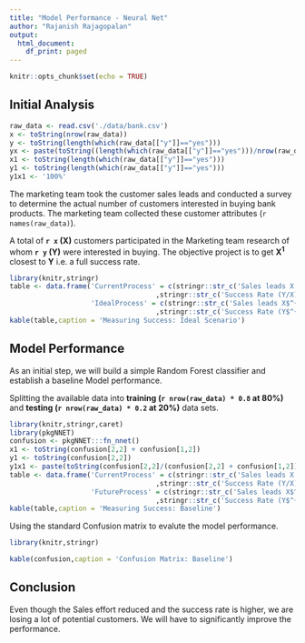 ```yaml
---
title: "Model Performance - Neural Net"
author: "Rajanish Rajagopalan"
output:
  html_document:
    df_print: paged
---
```


```r
knitr::opts_chunk$set(echo = TRUE)
```

## Initial Analysis 

```r
raw_data <- read.csv('./data/bank.csv')
x <- toString(nrow(raw_data))
y <- toString(length(which(raw_data[["y"]]=="yes")))
yx <- paste(toString((length(which(raw_data[["y"]]=="yes")))/nrow(raw_data)*100),'%')
x1 <- toString(length(which(raw_data[["y"]]=="yes")))
y1 <- toString(length(which(raw_data[["y"]]=="yes")))
y1x1 <- '100%'

```

The marketing team took the customer sales leads and conducted a survey to determine the actual number of customers interested in buying bank products. The marketing team collected these customer attributes (`r names(raw_data)`).

A total of **`r x` (X)** customers participated in the Marketing team research of whom **`r y` (Y)** were interested in buying. The objective project is to get **X$^{1}$** closest to **Y** i.e. a full success rate.

```r
library(knitr,stringr)
table <- data.frame('CurrentProcess' = c(stringr::str_c('Sales leads X: ', x),stringr::str_c('Products Sold Y: ', y)
                                    ,stringr::str_c('Success Rate (Y/X): ', yx)), 
                    'IdealProcess' = c(stringr::str_c('Sales leads X$^{1}$: ',x1),stringr::str_c('Products Sold Y$^{1}$: ', y1)
                                    ,stringr::str_c('Success Rate (Y$^{1}$/X$^{1}$): ',y1x1)))
kable(table,caption = 'Measuring Success: Ideal Scenario')
```


## Model Performance
As an initial step, we will build a simple Random Forest classifier and establish a baseline Model performance. 

Splitting the available data into **training (`r nrow(raw_data) * 0.8` at 80%)** and **testing (`r nrow(raw_data) * 0.2` at 20%)** data sets.

```r
library(knitr,stringr,caret)
library(pkgNNET)
confusion <- pkgNNET:::fn_nnet()
x1 <- toString(confusion[2,2] + confusion[1,2])
y1 <- toString(confusion[2,2])
y1x1 <- paste(toString(confusion[2,2]/(confusion[2,2] + confusion[1,2])*100),'%')
table <- data.frame('CurrentProcess' = c(stringr::str_c('Sales leads X: ', x),stringr::str_c('Products Sold Y: ', y)
                                    ,stringr::str_c('Success Rate (Y/X): ', yx)), 
                    'FutureProcess' = c(stringr::str_c('Sales leads X$^{1}$: ',x1),stringr::str_c('Products Sold Y$^{1}$: ', y1)
                                    ,stringr::str_c('Success Rate (Y$^{1}$/X$^{1}$): ',y1x1)))
kable(table,caption = 'Measuring Success: Baseline')
```

Using the standard Confusion matrix to evalute the model performance.
```r
library(knitr,stringr)

kable(confusion,caption = 'Confusion Matrix: Baseline')
```

## Conclusion
Even though the Sales effort reduced and the success rate is higher, we are losing a lot of potential customers. We will have to significantly improve the performance.
